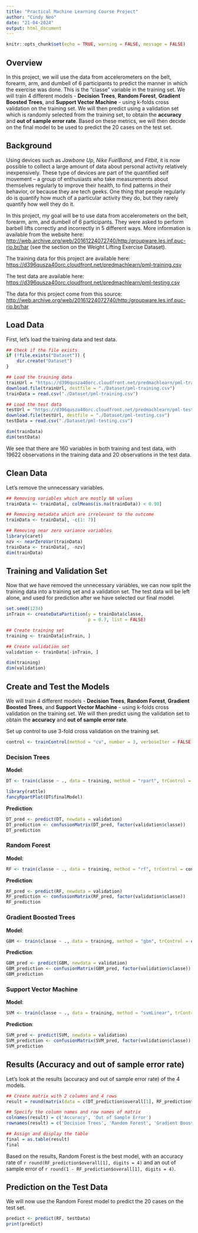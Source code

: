 ---
title: "Practical Machine Learning Course Project"
author: "Cindy Neo"
date: "21-04-2024"
output: html_document
---

```{r setup, include=FALSE}
knitr::opts_chunk$set(echo = TRUE, warning = FALSE, message = FALSE)
```

## Overview

In this project, we will use the data from accelerometers on the belt, forearm, arm, and dumbell of 6 participants to predict the manner in which the exercise was done. This is the "classe" variable in the training set. We will train 4 different models - **Decision Trees**, **Random Forest**, **Gradient Boosted Trees**, and **Support Vector Machine** - using k-folds cross validation on the training set. We will then predict using a validation set which is randomly selected from the training set, to obtain the **accuracy** and **out of sample error rate**. Based on these metrics, we will then decide on the final model to be used to predict the 20 cases on the test set.

## Background

Using devices such as *Jawbone Up*, *Nike FuelBand*, and *Fitbit*, it is now possible to collect a large amount of data about personal activity relatively inexpensively. These type of devices are part of the quantified self movement -- a group of enthusiasts who take measurements about themselves regularly to improve their health, to find patterns in their behavior, or because they are tech geeks. One thing that people regularly do is quantify how much of a particular activity they do, but they rarely quantify how well they do it.

In this project, my goal will be to use data from accelerometers on the belt, forearm, arm, and dumbell of 6 participants. They were asked to perform barbell lifts correctly and incorrectly in 5 different ways. More information is available from the website here: <http://web.archive.org/web/20161224072740/http:/groupware.les.inf.puc-rio.br/har> (see the section on the Weight Lifting Exercise Dataset).

The training data for this project are available here: <https://d396qusza40orc.cloudfront.net/predmachlearn/pml-training.csv>

The test data are available here: <https://d396qusza40orc.cloudfront.net/predmachlearn/pml-testing.csv>

The data for this project come from this source: <http://web.archive.org/web/20161224072740/http:/groupware.les.inf.puc-rio.br/har>

## Load Data

First, let's load the training data and test data.

```{r training and test data}
## Check if the file exists
if (!file.exists("Dataset")) {
    dir.create("Dataset")
}

## Load the training data
trainUrl = "https://d396qusza40orc.cloudfront.net/predmachlearn/pml-training.csv"
download.file(trainUrl, destfile = "./Dataset/pml-training.csv")
trainData = read.csv("./Dataset/pml-training.csv")

## Load the test data
testUrl = "https://d396qusza40orc.cloudfront.net/predmachlearn/pml-testing.csv"
download.file(testUrl, destfile = "./Dataset/pml-testing.csv")
testData = read.csv("./Dataset/pml-testing.csv")

dim(trainData)
dim(testData)
```

We see that there are 160 variables in both training and test data, with 19622 observations in the training data and 20 observations in the test data.

## Clean Data

Let's remove the unnecessary variables.

```{r clean data}
## Removing variables which are mostly NA values
trainData <- trainData[, colMeans(is.na(trainData)) < 0.90]

## Removing metadata which are irrelevant to the outcome
trainData <- trainData[, -c(1: 7)]

## Removing near zero variance variables
library(caret)
nzv <- nearZeroVar(trainData)
trainData <- trainData[, -nzv]
dim(trainData)
```

## Training and Validation Set

Now that we have removed the unnecessary variables, we can now split the training data into a training set and a validation set. The test data will be left alone, and used for prediction after we have selected our final model.

```{r data partition into training and validation}
set.seed(1234)
inTrain <- createDataPartition(y = trainData$classe,
                               p = 0.7, list = FALSE)

## Create training set
training <- trainData[inTrain, ]

## Create validation set
validation <- trainData[-inTrain, ]

dim(training)
dim(validation)
```

## Create and Test the Models

We will train 4 different models - **Decision Trees**, **Random Forest**, **Gradient Boosted Trees**, and **Support Vector Machine** - using k-folds cross validation on the training set. We will then predict using the validation set to obtain the **accuracy** and **out of sample error rate**.

Set up control to use 3-fold cross validation on the training set.

```{r control}
control <- trainControl(method = "cv", number = 3, verboseIter = FALSE)
```

### Decision Trees

**Model**:

```{r Decision Trees Model}
DT <- train(classe ~ ., data = training, method = "rpart", trControl = control, tuneLength = 5)

library(rattle)
fancyRpartPlot(DT$finalModel)
```

**Prediction**:

```{r Decision Trees Prediction}
DT_pred <- predict(DT, newdata = validation)
DT_prediction <- confusionMatrix(DT_pred, factor(validation$classe))
DT_prediction
```

### Random Forest

**Model**:

```{r Random Forest Model}
RF <- train(classe ~ ., data = training, method = "rf", trControl = control, tuneLength = 5)
```

**Prediction**:

```{r Random Forest Prediction}
RF_pred <- predict(RF, newdata = validation)
RF_prediction <- confusionMatrix(RF_pred, factor(validation$classe))
RF_prediction
```

### Gradient Boosted Trees

**Model**:

```{r Gradient Boosted Trees Model}
GBM <- train(classe ~ ., data = training, method = "gbm", trControl = control, tuneLength = 5, verbose = FALSE)
```

**Prediction**:

```{r Gradient Boosted Trees Prediction}
GBM_pred <- predict(GBM, newdata = validation)
GBM_prediction <- confusionMatrix(GBM_pred, factor(validation$classe))
GBM_prediction
```

### Support Vector Machine

**Model**:

```{r Support Vector Machine Model}
SVM <- train(classe ~ ., data = training, method = "svmLinear", trControl = control)
```

**Prediction**:

```{r Support Vector Machine Prediction}
SVM_pred <- predict(SVM, newdata = validation)
SVM_prediction <- confusionMatrix(SVM_pred, factor(validation$classe))
SVM_prediction
```

## Results (Accuracy and out of sample error rate)

Let's look at the results (accuracy and out of sample error rate) of the 4 models.

```{r results}
## Create matrix with 2 columns and 4 rows
result = round(matrix(data = c(DT_prediction$overall[1], RF_prediction$overall[1], GBM_prediction$overall[1], SVM_prediction$overall[1], 1 - DT_prediction$overall[1], 1 - RF_prediction$overall[1], 1 - GBM_prediction$overall[1], 1 - SVM_prediction$overall[1]), ncol = 2), digits = 4)

## Specify the column names and row names of matrix
colnames(result) = c('Accuracy', 'Out of Sample Error')
rownames(result) = c('Decision Trees', 'Random Forest', 'Gradient Boosted Trees', 'Support Vector Machine')

## Assign and display the table
final = as.table(result)
final
```

Based on the results, Random Forest is the best model, with an accuracy rate of `r round(RF_prediction$overall[1], digits = 4)` and an out of sample error of `r round(1 - RF_prediction$overall[1], digits = 4)`.

## Prediction on the Test Data

We will now use the Random Forest model to predict the 20 cases on the test set.

```{r prediction}
predict <- predict(RF, testData)
print(predict)
```
